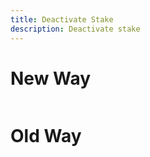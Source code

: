---
title: Deactivate Stake
description: Deactivate stake
---

# New Way

```tsx

```

# Old Way

```tsx

```
